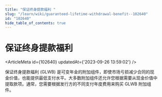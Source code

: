 ```yaml
---
title: "保证终身提款福利 "
slug: "/learn/wiki/guaranteed-lifetime-withdrawal-benefit--102640"
id: "102640"
hide_table_of_contents: true
---
```



# 保证终身提款福利 

<ArticleMeta id={102640} updatedAt={'2023-09-26 13:59:02'} />
<div className='border-solid border-b border-t-0 my-4 border-[var(--ifm-color-gray-300)]' />

保证终身提款福利 (GLWB) 是可变年金的附加组件，即使市场亏损减少合同的现金价值，也能提供最低支付水平。大多数附加组件还允许您根据需要从现金价值中提取款项。通常，您需要根据发行方的不同支付年度费用来购买 GLWB 附加组件。
